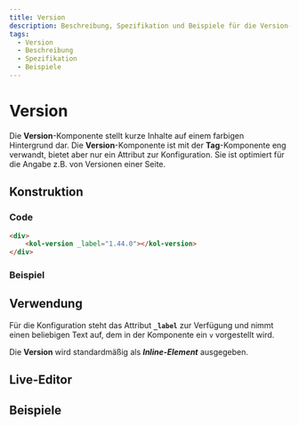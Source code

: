 ```yaml
---
title: Version
description: Beschreibung, Spezifikation und Beispiele für die Version-Komponente.
tags:
  - Version
  - Beschreibung
  - Spezifikation
  - Beispiele
---
```



# Version

Die **Version**-Komponente stellt kurze Inhalte auf einem farbigen Hintergrund dar. Die **Version**-Komponente ist mit der **Tag**-Komponente eng verwandt, bietet aber nur ein Attribut zur Konfiguration. Sie ist optimiert für die Angabe z.B. von Versionen einer Seite.

## Konstruktion

### Code

```html
<div>
	<kol-version _label="1.44.0"></kol-version>
</div>
```

### Beispiel

<kol-version _label="1.44.0"></kol-version>

## Verwendung

Für die Konfiguration steht das Attribut **`_label`** zur Verfügung und nimmt einen beliebigen Text auf, dem in der Komponente ein `v` vorgestellt wird.

Die **Version** wird standardmäßig als **_Inline-Element_** ausgegeben.

<Readme />

<ExampleLink component="version" />

## Live-Editor

<LiveEditorCompact component="version" />

## Beispiele

<Configurator component="version" sample="basic" />
<Configurator component="version" sample="context" />
